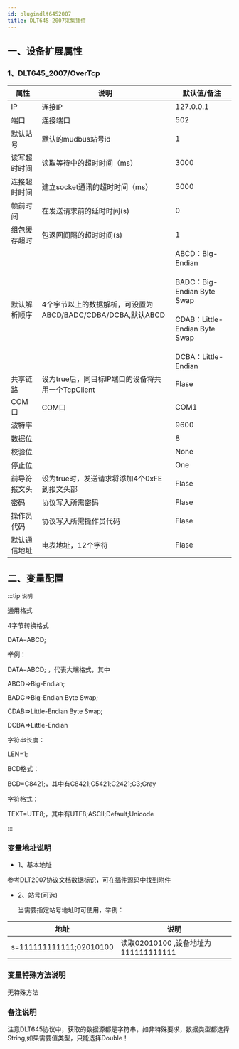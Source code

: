 ```yaml
---
id: plugindlt6452007
title: DLT645-2007采集插件
---
```


## 一、设备扩展属性

### 1、DLT645_2007/OverTcp

| 属性           |  说明                    | 默认值/备注|
| ---------------| --------------------------| ---|
| IP         | 连接IP              | 127.0.0.1|
| 端口         | 连接端口              | 502|
| 默认站号         | 默认的mudbus站号id            | 1|
| 读写超时时间         | 读取等待中的超时时间（ms）              | 3000|
| 连接超时时间         | 建立socket通讯的超时时间（ms）                | 3000|
| 帧前时间         | 在发送请求前的延时时间(s)                | 0|
| 组包缓存超时         | 包返回间隔的超时时间(s)              | 1 |
| 默认解析顺序         | 4个字节以上的数据解析，可设置为ABCD/BADC/CDBA/DCBA,默认ABCD |ABCD：Big-Endian<br></br>BADC：Big-Endian Byte Swap<br></br>CDAB：Little-Endian Byte Swap<br></br>DCBA：Little-Endian |
| 共享链路         | 设为true后，同目标IP端口的设备将共用一个TcpClient              | Flase |
| COM口         | COM口              | COM1|
| 波特率         |               | 9600|
| 数据位         |               | 8|
| 校验位         |               | None|
| 停止位         |               | One|
| 前导符报文头         | 设为true时，发送请求将添加4个0xFE到报文头部              | Flase |
| 密码         | 协议写入所需密码              | Flase |
| 操作员代码         | 协议写入所需操作员代码              | Flase |
| 默认通信地址         | 电表地址，12个字符              | Flase |


## 二、变量配置

:::tip `说明`

通用格式

4字节转换格式

DATA=ABCD;

举例：

DATA=ABCD; ，代表大端格式，其中

ABCD=>Big-Endian;

BADC=>Big-Endian Byte Swap;

CDAB=>Little-Endian Byte Swap;

DCBA=>Little-Endian

字符串长度：

LEN=1;

BCD格式：

BCD=C8421;，其中有C8421;C5421;C2421;C3;Gray

字符格式：

TEXT=UTF8;，其中有UTF8;ASCII;Default;Unicode

:::

### 变量地址说明

- 1、基本地址

参考DLT2007协议文档数据标识，可在插件源码中找到附件

- 2、站号(可选)

  当需要指定站号地址时可使用，举例：

| 地址           |   说明                    |
| ---------------| --------------------------|
| s=111111111111;02010100        |  读取02010100 ,设备地址为111111111111      |


### 变量特殊方法说明

无特殊方法


### 备注说明

 注意DLT645协议中，获取的数据源都是字符串，如非特殊要求，数据类型都选择String,如果需要值类型，只能选择Double！
